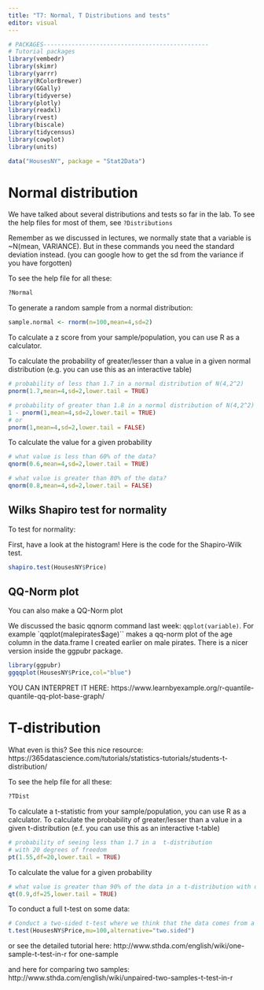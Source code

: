 ```yaml
---
title: "T7: Normal, T Distributions and tests"
editor: visual
---
```


```r

# PACKAGES-----------------------------------------------
# Tutorial packages
library(vembedr)
library(skimr)
library(yarrr)
library(RColorBrewer)
library(GGally) 
library(tidyverse)
library(plotly)
library(readxl)
library(rvest)
library(biscale)
library(tidycensus)
library(cowplot)
library(units)

data("HousesNY", package = "Stat2Data")


```


# Normal distribution

We have talked about several distributions and tests so far in the lab. To see the help files for most of them, see `?Distributions`

Remember as we discussed in lectures, we normally state that a variable is \~N(mean, VARIANCE). But in these commands you need the standard deviation instead. (you can google how to get the sd from the variance if you have forgotten)

To see the help file for all these:

```r
?Normal
```

To generate a random sample from a normal distribution:

```r
sample.normal <- rnorm(n=100,mean=4,sd=2)
```

To calculate a z score from your sample/population, you can use R as a calculator.

To calculate the probability of greater/lesser than a value in a given normal distribution (e.g. you can use this as an interactive table)

```r
# probability of less than 1.7 in a normal distribution of N(4,2^2)
pnorm(1.7,mean=4,sd=2,lower.tail = TRUE)

# probability of greater than 1.8 in a normal distribution of N(4,2^2)
1 - pnorm(1,mean=4,sd=2,lower.tail = TRUE)
# or
pnorm(1,mean=4,sd=2,lower.tail = FALSE)
```

To calculate the value for a given probability

```r
# what value is less than 60% of the data?
qnorm(0.6,mean=4,sd=2,lower.tail = TRUE)

# what value is greater than 80% of the data?
qnorm(0.8,mean=4,sd=2,lower.tail = FALSE)
```

## Wilks Shapiro test for normality 

To test for normality:

First, have a look at the histogram! Here is the code for the Shapiro-Wilk test.

```r
shapiro.test(HousesNY$Price)
```

## QQ-Norm plot

You can also make a QQ-Norm plot

We discussed the basic qqnorm command last week: `qqplot(variable)`. For example `qqplot(malepirates$age)`` makes a qq-norm plot of the age column in the data.frame I created earlier on male pirates. There is a nicer version inside the ggpubr package.

```r
library(ggpubr)
ggqqplot(HousesNY$Price,col="blue")
```

YOU CAN INTERPRET IT HERE: https://www.learnbyexample.org/r-quantile-quantile-qq-plot-base-graph/

# T-distribution

What even is this? See this nice resource: https://365datascience.com/tutorials/statistics-tutorials/students-t-distribution/

To see the help file for all these:

```r
?TDist
```

To calculate a t-statistic from your sample/population, you can use R as a calculator. To calculate the probability of greater/lesser than a value in a given t-distribution (e.f. you can use this as an interactive t-table)

```r
# probability of seeing less than 1.7 in a  t-distribution 
# with 20 degrees of freedom
pt(1.55,df=20,lower.tail = TRUE)

```

To calculate the value for a given probability

```r
# what value is greater than 90% of the data in a t-distribution with df=25
qt(0.9,df=25,lower.tail = TRUE)
```

To conduct a full t-test on some data:

```r

# Conduct a two-sided t-test where we think that the data comes from a T-distribution with mean 100.
t.test(HousesNY$Price,mu=100,alternative="two.sided")
```

or see the detailed tutorial here: http://www.sthda.com/english/wiki/one-sample-t-test-in-r for one-sample

and here for comparing two samples: http://www.sthda.com/english/wiki/unpaired-two-samples-t-test-in-r

<br> <br>


